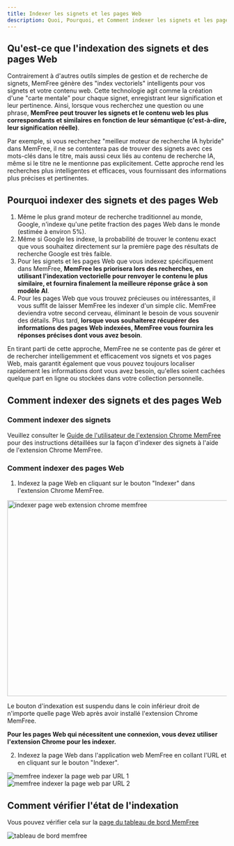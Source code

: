 ```yaml
---
title: Indexer les signets et les pages Web
description: Quoi, Pourquoi, et Comment indexer les signets et les pages Web avec MemFree
---
```


## Qu'est-ce que l'indexation des signets et des pages Web

Contrairement à d'autres outils simples de gestion et de recherche de signets, MemFree génère des "index vectoriels" intelligents pour vos signets et votre contenu web. Cette technologie agit comme la création d'une "carte mentale" pour chaque signet, enregistrant leur signification et leur pertinence. Ainsi, lorsque vous recherchez une question ou une phrase, **MemFree peut trouver les signets et le contenu web les plus correspondants et similaires en fonction de leur sémantique (c'est-à-dire, leur signification réelle)**.

Par exemple, si vous recherchez "meilleur moteur de recherche IA hybride" dans MemFree, il ne se contentera pas de trouver des signets avec ces mots-clés dans le titre, mais aussi ceux liés au contenu de recherche IA, même si le titre ne le mentionne pas explicitement. Cette approche rend les recherches plus intelligentes et efficaces, vous fournissant des informations plus précises et pertinentes.

## Pourquoi indexer des signets et des pages Web

1. Même le plus grand moteur de recherche traditionnel au monde, Google, n'indexe qu'une petite fraction des pages Web dans le monde (estimée à environ 5%).
2. Même si Google les indexe, la probabilité de trouver le contenu exact que vous souhaitez directement sur la première page des résultats de recherche Google est très faible.
3. Pour les signets et les pages Web que vous indexez spécifiquement dans MemFree, **MemFree les priorisera lors des recherches, en utilisant l'indexation vectorielle pour renvoyer le contenu le plus similaire, et fournira finalement la meilleure réponse grâce à son modèle AI**.
4. Pour les pages Web que vous trouvez précieuses ou intéressantes, il vous suffit de laisser MemFree les indexer d'un simple clic. MemFree deviendra votre second cerveau, éliminant le besoin de vous souvenir des détails. Plus tard, **lorsque vous souhaiterez récupérer des informations des pages Web indexées, MemFree vous fournira les réponses précises dont vous avez besoin**.

En tirant parti de cette approche, MemFree ne se contente pas de gérer et de rechercher intelligemment et efficacement vos signets et vos pages Web, mais garantit également que vous pouvez toujours localiser rapidement les informations dont vous avez besoin, qu'elles soient cachées quelque part en ligne ou stockées dans votre collection personnelle.

## Comment indexer des signets et des pages Web

### Comment indexer des signets

Veuillez consulter le [Guide de l'utilisateur de l'extension Chrome MemFree](/docs/extension-user-guide) pour des instructions détaillées sur la façon d'indexer des signets à l'aide de l'extension Chrome MemFree.

### Comment indexer des pages Web

1. Indexez la page Web en cliquant sur le bouton "Indexer" dans l'extension Chrome MemFree.

<Image
    className="mt-4 overflow-hidden rounded-lg border"
    src="/images/changelog/extension-index.webp"
    width="800"
    height="450"
    alt="indexer page web extension chrome memfree"
/>

Le bouton d'indexation est suspendu dans le coin inférieur droit de n'importe quelle page Web après avoir installé l'extension Chrome MemFree.

**Pour les pages Web qui nécessitent une connexion, vous devez utiliser l'extension Chrome pour les indexer.**

2. Indexez la page Web dans l'application web MemFree en collant l'URL et en cliquant sur le bouton "Indexer".

<img className="mt-4 overflow-hidden rounded-lg border" src="/images/doc/web-index-1.png" alt="memfree indexer la page web par URL 1" />

<img className="mt-4 overflow-hidden rounded-lg border" src="/images/doc/web-index-2.png" alt="memfree indexer la page web par URL 2" />

## Comment vérifier l'état de l'indexation

Vous pouvez vérifier cela sur la [page du tableau de bord MemFree](https://www.memfree.me/dashboard)

<img className="my-4 overflow-hidden rounded-lg border" src="/images/changelog/dashboard.png" alt="tableau de bord memfree" />
